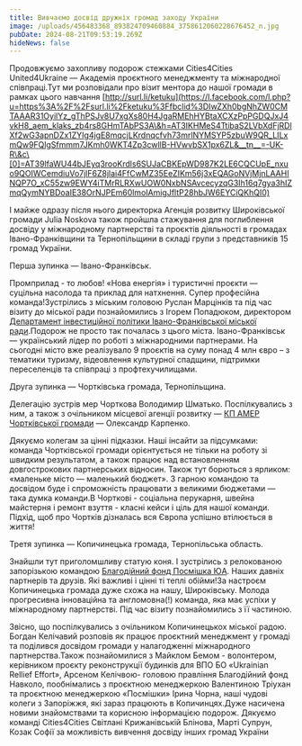 ```yaml
---
title: Вивчаємо досвід дружніх громад заходу України
image: /uploads/456483368_893824709460884_3758612060228676452_n.jpg
pubDate: 2024-08-21T09:53:19.269Z
hideNews: false
---
```


Продовжуємо захопливу подорож стежками Cities4Cities United4Ukraine — Академія проєктного менеджменту та міжнародної співпраці.Тут ми розповідали про візит ментора до нашої громади в рамках цього навчання [http://surl.li/ketuku](https://l.facebook.com/l.php?u=https%3A%2F%2Fsurl.li%2Fketuku%3Ffbclid%3DIwZXh0bgNhZW0CMTAAAR31OyilYz_gThPSJv8U7xgXs80H4JgaRMEhHYBtaXCXzPpPGDQJxJ4vkH8_aem_klaks_zb4rs8GHmTAbPS3A\&h=AT3IKHMeS4TtibaS2LVbXdFjRDlXf2wG3apnDZx1ZYIg4jgE8mqcjLKrdnqcfvh73mrlNYMSYP5zbuW9QR_LILxmQw9FQlgSfmmm7JKmh0WKT4Zp3cwllB-HVwvbSX1px6ZL&__tn__=-UK-R\&c\[0]=AT39lfaWU44bJEyq3rooKrdls6SUJaCBKEpWD987K2LE6CQCUpE_nxuo9QOIWCemdiuVo7jlF6Z8jlai4FfCwMZ35EeZIKm56j3xEQAGoNVjMjnLAAHINQP7O_xC55zw9EWY4iTMrRLRXwUOW0NxbNSAvcecyzqG3Ih16q7gya3hIZmqQymNYBDoaIE38OrNJPEm60lmoIAmigJfltP28hbJW6EYCiQKhQI0) 

І майже одразу після нього директорка Агенція розвитку Широківської громади Julia Noskova також пройшла стажування для поглиблення досвіду у міжнародному партнерстві та проєктів діяльності в громадах Івано-Франківщини та Тернопільщини в складі групи з представників 15 громад України.

Перша зупинка — Івано-Франківськ.

Промприлад - то любов! «Нова енергія» і туристичні проєкти — суцільна насолода та приклад для натхнення. Супер професійна команда!Зустрілись з міським головою Руслан Марцінків та під час візиту до міської ради познайомились з Ігорем Попадюком, директором [Департамент інвестиційної політики Івано-Франківської міської ради](https://www.facebook.com/depinvestif?__cft__\[0]=AZXqmYobypUhizMM2_TqH09DvJdcdNQIVzla0BtkBLJIbiFtf4EWRyvLr6bTSBbDCEAgOJP6WEY6DtiJDXsTrGQRnjENKntGC6PbzgPSDaqpl43BEWrgdrfgp5X-6MMTFKww2CynVBs9Wo7dbR_amZAYDowZp4BAaUjYuigwFK8ygvxE1NBm4SSt9WIopCmgwDdFT52s9qLrdsaSIaZqJEpQ&__tn__=-]K-R).Подорож не просто так почалась з цього міста. Івано-Франківськ — український лідер по роботі з міжнародними партнерами. На сьогодні місто вже реалізувало 9 проєктів на суму понад 4 млн євро – з тематики туризму, відеовлення культурної спадщини, підтримки переселенців та співпраці з профтехучилищами.

Друга зупинка — Чортківська громада, Тернопільщина.

Делегацію зустрів мер Чорткова Володимир Шматько. Поспілкувались з ним, а також з очільником місцевої агенції розвитку — [КП АМЕР Чортківcької громади](https://www.facebook.com/AgencyChortkiv?__cft__\[0]=AZXqmYobypUhizMM2_TqH09DvJdcdNQIVzla0BtkBLJIbiFtf4EWRyvLr6bTSBbDCEAgOJP6WEY6DtiJDXsTrGQRnjENKntGC6PbzgPSDaqpl43BEWrgdrfgp5X-6MMTFKww2CynVBs9Wo7dbR_amZAYDowZp4BAaUjYuigwFK8ygvxE1NBm4SSt9WIopCmgwDdFT52s9qLrdsaSIaZqJEpQ&__tn__=-]K-R) — Олександр Карпенко.

Дякуємо колегам за цінні підказки. Наші інсайти за підсумками: команда Чортківської громади орієнтується не тільки на роботу зі швидким результатом, а також працює над встановленням довгострокових партнерських відносин. Також тут борються з ярликом: «маленьке місто — маленький бюджет». З гарною командою та досвідом буде і спроможність працювати з великими бюджетами — така думка команди.В Чорткові - соціальна перукарня, швейна майстерня і ремонт взуття - класні кейси і ціль для нашої команди. Підхід, щоб про Чортків дізналась вся Європа успішно втілюється в життя!

Третя зупинка — Копичинецька громада, Тернопільська область.

Знайшли тут приголомшливу статую коня. І зустрілись з релокованою запорізькою командою [Благодійний фонд Посмішка ЮА](https://www.facebook.com/posmishka.org.ua?__cft__\[0]=AZXqmYobypUhizMM2_TqH09DvJdcdNQIVzla0BtkBLJIbiFtf4EWRyvLr6bTSBbDCEAgOJP6WEY6DtiJDXsTrGQRnjENKntGC6PbzgPSDaqpl43BEWrgdrfgp5X-6MMTFKww2CynVBs9Wo7dbR_amZAYDowZp4BAaUjYuigwFK8ygvxE1NBm4SSt9WIopCmgwDdFT52s9qLrdsaSIaZqJEpQ&__tn__=-]K-R). Наших давніх партнерів та друзів. Які важливі і цінні ті теплі обійми!За настроєм Копичинецька громада дуже схожа на нашу, Широківську. Молода прогресивна інноваційна та англомовна(!) команда, яка має успіхи у міжнародному партнерстві. Під час візиту познайомились з її частиною.

Звісно, що поспілкувались з очільником Копичинецькох міської радою. Богдан Келічавий розповів як працює проєктний менеджмент у громаді та поділився досвідом громади у налагодженні міжнародного партнерства.Також познайомилися з Майклом Бемом - волонтером, керівником проєкту реконструкції будинків для ВПО БО «Ukrainian Rellief Effort», Арсеном Келічвою- головою правління Благодійний фонд Навколо, пообнімались з проєктною менеджеркою Валентиною Тріухан та проєктною менеджеркою «Посмішки» Ірина Чорна, наші чудові колеги з Запоріжжя, які зараз працюють в Копичинцях.Дуже насичена новими знайомствами та корисною інформацією подорож. Дякуємо команді Cities4Cities Світлані Крижанівській Блінова, Марті Супрун, Козак Софії за можливість вивчення досвіду інших громад України 

